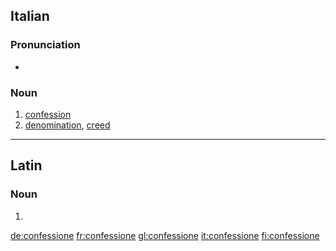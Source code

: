 ==Italian==

===Pronunciation===
* {{audio|It-confessione.ogg|audio}}

===Noun===
{{it-noun|confession|f|e|i}}

# [[confession]]
# [[denomination]], [[creed]]

----

==Latin==

===Noun===
{{la-noun-form|cōnfessiōne}}

# {{inflection of|confessio|cōnfessiō|abl|s|lang=la}}

[[de:confessione]]
[[fr:confessione]]
[[gl:confessione]]
[[it:confessione]]
[[fi:confessione]]